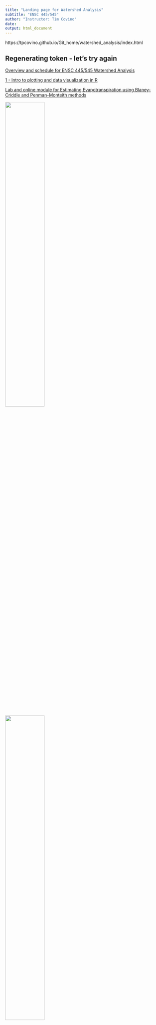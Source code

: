 ```yaml
---
title: "Landing page for Watershed Analysis"
subtitle: "ENSC 445/545"
author: "Instructor: Tim Covino"
date: 
output: html_document
---
```


https://tpcovino.github.io/Git_home/watershed_analysis/index.html

## Regenerating token - let's try again

[Overview and schedule for ENSC 445/545 Watershed Analysis](ENSC_445_Syllabus.html){target="_blank"}

[1 - Intro to plotting and data visualization in R](1-Intro-plotting-R-master/01-Plotting_Demo_BLANK.Rmd){target="_blank"}

[Lab and online module for Estimating Evapotranspiration using Blaney-Criddle and Penman-Monteith methods](et/ET_PM_vs_BC.html){target="_blank"}

![](big-hole-river-lead.jpeg){width=50%}

![](Major River Basins_Map.jpeg){width=50%}




